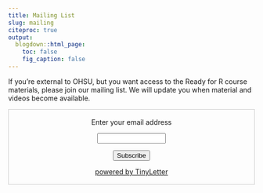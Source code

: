 ```yaml
---
title: Mailing List
slug: mailing
citeproc: true
output:
  blogdown::html_page:
    toc: false
    fig_caption: false
---
```


If you're external to OHSU, but you want access to the Ready for R course materials, please join our mailing list. We will update you when material and videos become available.

 <form style="border:1px solid #ccc;padding:3px;text-align:center;" action="https://tinyletter.com/ready4r" method="post" target="popupwindow" onsubmit="window.open('https://tinyletter.com/ready4r', 'popupwindow', 'scrollbars=yes,width=800,height=600');return true"><p><label for="tlemail">Enter your email address</label></p><p><input type="text" style="width:140px" name="email" id="tlemail" /></p><input type="hidden" value="1" name="embed"/><input type="submit" value="Subscribe" /><p><a href="https://tinyletter.com" target="_blank">powered by TinyLetter</a></p></form>
         